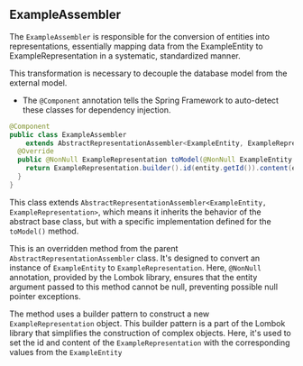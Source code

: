 ## ExampleAssembler

The `ExampleAssembler` is responsible for the conversion of entities into representations, essentially mapping data from the ExampleEntity to ExampleRepresentation in a systematic, standardized manner.

This transformation is necessary to decouple the database model from the external model.

- The `@Component` annotation tells the Spring Framework to auto-detect these classes for dependency injection.

```java copy
@Component
public class ExampleAssembler
    extends AbstractRepresentationAssembler<ExampleEntity, ExampleRepresentation> {
  @Override
  public @NonNull ExampleRepresentation toModel(@NonNull ExampleEntity entity) {
    return ExampleRepresentation.builder().id(entity.getId()).content(entity.getContent()).build();
  }
}
```

This class extends `AbstractRepresentationAssembler<ExampleEntity, ExampleRepresentation>`, which means it inherits the behavior of the abstract base class, but with a specific implementation defined for the `toModel()` method.

This is an overridden method from the parent `AbstractRepresentationAssembler` class. It's designed to convert an instance of `ExampleEntity` to `ExampleRepresentation`. Here, `@NonNull` annotation, provided by the Lombok library, ensures that the entity argument passed to this method cannot be null, preventing possible null pointer exceptions.

The method uses a builder pattern to construct a new `ExampleRepresentation` object. This builder pattern is a part of the Lombok library that simplifies the construction of complex objects. Here, it's used to set the id and content of the `ExampleRepresentation` with the corresponding values from the `ExampleEntity`
